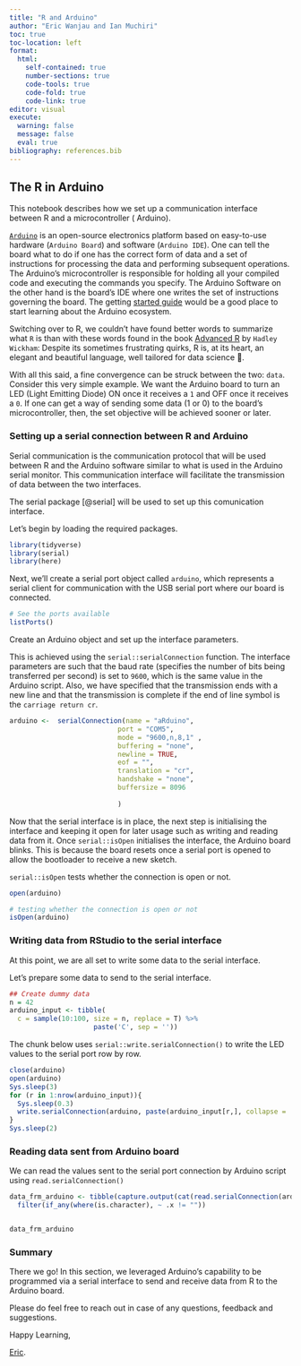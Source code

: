 ```yaml
---
title: "R and Arduino"
author: "Eric Wanjau and Ian Muchiri"
toc: true
toc-location: left
format: 
  html:
    self-contained: true
    number-sections: true
    code-tools: true
    code-fold: true
    code-link: true
editor: visual
execute: 
  warning: false
  message: false
  eval: true
bibliography: references.bib
---
```


## The R in Arduino

This notebook describes how we set up a communication interface between R and a microcontroller ( Arduino).

[`Arduino`](https://www.arduino.cc/en/Guide/Introduction) is an open-source electronics platform based on easy-to-use hardware (`Arduino Board`) and software (`Arduino IDE`).
One can tell the board what to do if one has the correct form of data and a set of instructions for processing the data and performing subsequent operations.
The Arduino's microcontroller is responsible for holding all your compiled code and executing the commands you specify.
The Arduino Software on the other hand is the board's IDE where one writes the set of instructions governing the board.
The getting [started guide](https://www.arduino.cc/en/Guide) would be a good place to start learning about the Arduino ecosystem.

Switching over to R, we couldn't have found better words to summarize what `R` is than with these words found in the book [Advanced R](https://adv-r.hadley.nz/introduction.html) by `Hadley Wickham`: Despite its sometimes frustrating quirks, R is, at its heart, an elegant and beautiful language, well tailored for data science 🤗.

With all this said, a fine convergence can be struck between the two: `data`.
Consider this very simple example.
We want the Arduino board to turn an LED (Light Emitting Diode) ON once it receives a `1` and OFF once it receives a `0`.
If one can get a way of sending some data (1 or 0) to the board's microcontroller, then, the set objective will be achieved sooner or later.

### Setting up a serial connection between R and Arduino

Serial communication is the communication protocol that will be used between R and the Arduino software similar to what is used in the Arduino serial monitor.
This communication interface will facilitate the transmission of data between the two interfaces.

The serial package [@serial] will be used to set up this comunication interface.

Let's begin by loading the required packages.

```r
library(tidyverse)
library(serial)
library(here)
```

Next, we'll create a serial port object called `arduino`, which represents a serial client for communication with the USB serial port where our board is connected.

```r
# See the ports available
listPorts()

```

Create an Arduino object and set up the interface parameters.

This is achieved using the `serial::serialConnection` function.
The interface parameters are such that the baud rate (specifies the number of bits being transferred per second) is set to `9600`, which is the same value in the Arduino script.
Also, we have specified that the transmission ends with a new line and that the transmission is complete if the end of line symbol is the `carriage return cr`.

```r
arduino <-  serialConnection(name = "aRduino",
                           port = "COM5",
                           mode = "9600,n,8,1" ,
                           buffering = "none",
                           newline = TRUE,
                           eof = "",
                           translation = "cr",
                           handshake = "none",
                           buffersize = 8096
                           
                           )
```

Now that the serial interface is in place, the next step is initialising the interface and keeping it open for later usage such as writing and reading data from it.
Once `serial::isOpen` initialises the interface, the Arduino board blinks.
This is because the board resets once a serial port is opened to allow the bootloader to receive a new sketch.

`serial::isOpen` tests whether the connection is open or not.

```r
open(arduino)

# testing whether the connection is open or not
isOpen(arduino)
```

### 

### **Writing data from RStudio to the serial interface**

At this point, we are all set to write some data to the serial interface.

Let's prepare some data to send to the serial interface.

```r
## Create dummy data
n = 42
arduino_input <- tibble(
  c = sample(10:100, size = n, replace = T) %>%
                     paste('C', sep = ''))


```

The chunk below uses `serial::write.serialConnection()` to write the LED values to the serial port row by row.

```r
close(arduino)
open(arduino)
Sys.sleep(3)
for (r in 1:nrow(arduino_input)){
  Sys.sleep(0.3)
  write.serialConnection(arduino, paste(arduino_input[r,], collapse = ''))
}
Sys.sleep(2)
```

### **Reading data sent from Arduino board** 

We can read the values sent to the serial port connection by Arduino script using `read.serialConnection()`

```r
data_frm_arduino <- tibble(capture.output(cat(read.serialConnection(arduino)))) %>% 
  filter(if_any(where(is.character), ~ .x != ""))


data_frm_arduino
```

### Summary

There we go!
In this section, we leveraged Arduino's capability to be programmed via a serial interface to send and receive data from R to the Arduino board.

Please do feel free to reach out in case of any questions, feedback and suggestions.

Happy Learning,

[Eric](https://twitter.com/ericntay).
